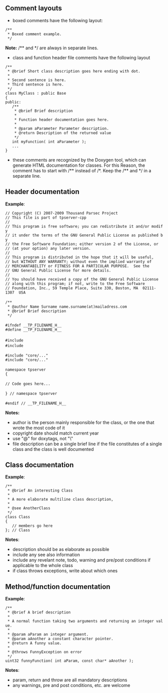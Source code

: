 == Comment layouts ==

* boxed comments have the following layout:

 /**
  * Boxed comment example.
  */

'''Note:''' /** and */ are always in separate lines.

* class and function header file comments have the following layout 

 /**
  * @brief Short class description goes here ending with dot.
  *
  * Second sentence is here.
  * Third sentence is here.
  */
 class MyClass : public Base
 {
 public:
    /**
     * @brief Brief description
     *
     * Function header documentation goes here.
     *
     * @param aParameter Parameter description.
     * @return Description of the returned value
     */
    int myFunction( int aParameter );
    ...
 }

* these comments are recognized by the Doxygen tool, which can generate HTML documentation for classes. For this Reason, the comment has to start with /** instead of /*. Keep the /** and */ in a separate line. 

== Header documentation ==

'''Example''':

 // Copyright (C) 2007-2009 Thousand Parsec Project
 // This file is part of tpserver-cpp
 //
 // This program is free software; you can redistribute it and/or modify
 // it under the terms of the GNU General Public License as published by
 // the Free Software Foundation; either version 2 of the License, or
 // (at your option) any later version.
 //
 // This program is distributed in the hope that it will be useful,
 // but WITHOUT ANY WARRANTY; without even the implied warranty of
 // MERCHANTABILITY or FITNESS FOR A PARTICULAR PURPOSE.  See the
 // GNU General Public License for more details.
 //
 // You should have received a copy of the GNU General Public License
 // along with this program; if not, write to the Free Software
 // Foundation, Inc., 59 Temple Place, Suite 330, Boston, MA  02111-1307  USA
 
 /**
  * @author Name Surname name.surname(at)mailadress.com
  * @brief Brief description
  */
 
 #ifndef __TP_FILENAME_H__
 #define __TP_FILENAME_H__
 
 #include <system_header>
 #include <system_header2>
 
 #include "core/..."
 #include "core/..."
 
 namespace tpserver
 {
 
 // Code goes here...
 
 } // namespace tpserver
 
 #endif // __TP_FILENAME_H__

'''Notes:'''
* author is the person mainly responsible for the class, or the one that wrote the most code of it
* copyright date should match current year
* use "@" for doxytags, not "\"
* file description can be a single brief line if the file constitutes of a single class and the class is well documented

== Class documentation ==

'''Example''':

 /**
  * @brief An interesting Class  
  * 
  * A more elaborate multiline class description, 
  * 
  * @see AnotherClass
  */
 class Class
 {
    // members go here
 }; // Class

'''Notes''':
* description should be as elaborate as possible
* include any see also information
* include any revelant note, todo, warning and pre/post conditions if applicable to the whole class
* if class throws exceptions, write about which ones

== Method/function documentation ==

'''Example''':

 /**
  * @brief A brief description
  *
  * A normal function taking two arguments and returning an integer value.
  *
  * @param aParam an integer argument.
  * @param aAnother a constant character pointer.
  * @return A funny value.
  *
  * @throws FunnyException on error
  */
 uint32 funnyFunction( int aParam, const char* aAnother );

'''Notes''':
* param, return and throw are all mandatory descriptions
* any warnings, pre and post conditions, etc. are welcome
